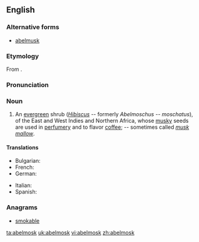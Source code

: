 ==English==

===Alternative forms===
* [[abelmusk]]

===Etymology===
From {{etyl|NL.}} {{term|Abelmoschus|abelmoschus|lang=la}}.

===Pronunciation===
{{a|US}} {{IPA|/ˈeɪ.bəl.ˌmɑsk/}}

===Noun===
{{en-noun}}

# {{context|botany}} An [[evergreen]] shrub (''[[Hibiscus]]'' -- formerly ''Abelmoschus -- moschatus''), of the East and West Indies and Northern Africa, whose [[musky]] seeds are used in [[perfumery]] and to flavor [[coffee]]; -- sometimes called ''[[musk mallow]]''.

====Translations====
{{trans-top|evergreen shrub}}
* Bulgarian: {{t|bg|мускусен слез }}
* French: {{t|fr|ambrette|f}}
* German: {{t+|de|Abelmoschus}} {{m}}
{{trans-mid}}
* Italian: {{t-|it|abelmosco|m}}
* Spanish: {{t+|es|abelmosco|m}}
{{trans-bottom}}

===Anagrams===
* [[smokable#English|smokable]]

[[ta:abelmosk]]
[[uk:abelmosk]]
[[vi:abelmosk]]
[[zh:abelmosk]]